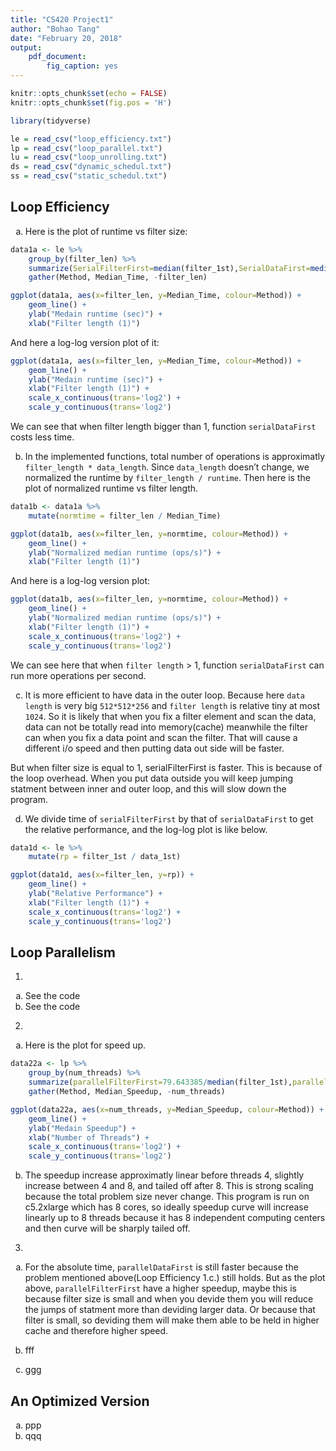 ```yaml
---
title: "CS420 Project1"
author: "Bohao Tang"
date: "February 20, 2018"
output: 
    pdf_document:
        fig_caption: yes
---
```


```r
knitr::opts_chunk$set(echo = FALSE)
knitr::opts_chunk$set(fig.pos = 'H')
```

```r
library(tidyverse)

le = read_csv("loop_efficiency.txt")
lp = read_csv("loop_parallel.txt")
lu = read_csv("loop_unrolling.txt")
ds = read_csv("dynamic_schedul.txt")
ss = read_csv("static_schedul.txt")
```

## Loop Efficiency

a. Here is the plot of runtime vs filter size:

```r
data1a <- le %>% 
    group_by(filter_len) %>%
    summarize(SerialFilterFirst=median(filter_1st),SerialDataFirst=median(data_1st)) %>%
    gather(Method, Median_Time, -filter_len)

ggplot(data1a, aes(x=filter_len, y=Median_Time, colour=Method)) +
    geom_line() +
    ylab("Medain runtime (sec)") +
    xlab("Filter length (1)") 
```

And here a log-log version plot of it:

```r
ggplot(data1a, aes(x=filter_len, y=Median_Time, colour=Method)) +
    geom_line() +
    ylab("Medain runtime (sec)") +
    xlab("Filter length (1)") +
    scale_x_continuous(trans='log2') +
    scale_y_continuous(trans='log2')
```

We can see that when filter length bigger than 1, function `serialDataFirst` costs less time.

b. In the implemented functions, total number of operations is approximatly `filter_length * data_length`. Since `data_length` doesn't change, we normalized the runtime by `filter_length / runtime`. Then here is the plot of normalized runtime vs filter length.

```r
data1b <- data1a %>% 
    mutate(normtime = filter_len / Median_Time)

ggplot(data1b, aes(x=filter_len, y=normtime, colour=Method)) +
    geom_line() +
    ylab("Normalized median runtime (ops/s)") +
    xlab("Filter length (1)") 
```

And here is a log-log version plot:

```r
ggplot(data1b, aes(x=filter_len, y=normtime, colour=Method)) +
    geom_line() +
    ylab("Normalized median runtime (ops/s)") +
    xlab("Filter length (1)") +
    scale_x_continuous(trans='log2') +
    scale_y_continuous(trans='log2')
```

We can see here that when `filter length` > 1, function `serialDataFirst` can run more operations per second.

c. It is more efficient to have data in the outer loop. Because here `data length` is very big `512*512*256` and `filter length` is relative tiny at most `1024`. So it is likely that when you fix a filter element and scan the data, data can not be totally read into memory(cache) meanwhile the filter can when you fix a data point and scan the filter. That will cause a different i/o speed and then putting data out side will be faster.

But when filter size is equal to 1, serialFilterFirst is faster. This is because of the loop overhead. When you put data outside you will keep jumping statment between inner and outer loop, and this will slow down the program.

d. We divide time of `serialFilterFirst` by that of `serialDataFirst` to get the relative performance, and the log-log plot is like below.

```r
data1d <- le %>% 
    mutate(rp = filter_1st / data_1st)

ggplot(data1d, aes(x=filter_len, y=rp)) +
    geom_line() +
    ylab("Relative Performance") +
    xlab("Filter length (1)") +
    scale_x_continuous(trans='log2') +
    scale_y_continuous(trans='log2')
```


## Loop Parallelism

1. 
a. See the code
b. See the code

2.
a. Here is the plot for speed up.
    
```r
data22a <- lp %>% 
    group_by(num_threads) %>%
    summarize(parallelFilterFirst=79.643385/median(filter_1st),parallelDataFirst=70.160775/median(data_1st)) %>%
    gather(Method, Median_Speedup, -num_threads)

ggplot(data22a, aes(x=num_threads, y=Median_Speedup, colour=Method)) +
    geom_line() +
    ylab("Medain Speedup") +
    xlab("Number of Threads") +
    scale_x_continuous(trans='log2') +
    scale_y_continuous(trans='log2')
```

   
b. The speedup increase approximatly linear before threads 4, slightly increase between 4 and 8, and tailed off after 8. This is strong scaling because the total problem size never change. This program is run on c5.2xlarge which has 8 cores, so ideally speedup curve will increase linearly up to 8 threads because it has 8 independent computing centers and then curve will be sharply tailed off.
    
3.
a. For the absolute time, `parallelDataFirst` is still faster because the problem mentioned above(Loop Efficiency 1.c.) still holds. But as the plot above, `parallelFilterFirst` have a higher speedup, maybe this is because filter size is small and when you devide them you will reduce the jumps of statment more than deviding larger data. Or because that filter is small, so deviding them will make them able to be held in higher cache and therefore higher speed.  

b. fff

c. ggg

## An Optimized Version

a. ppp
b. qqq